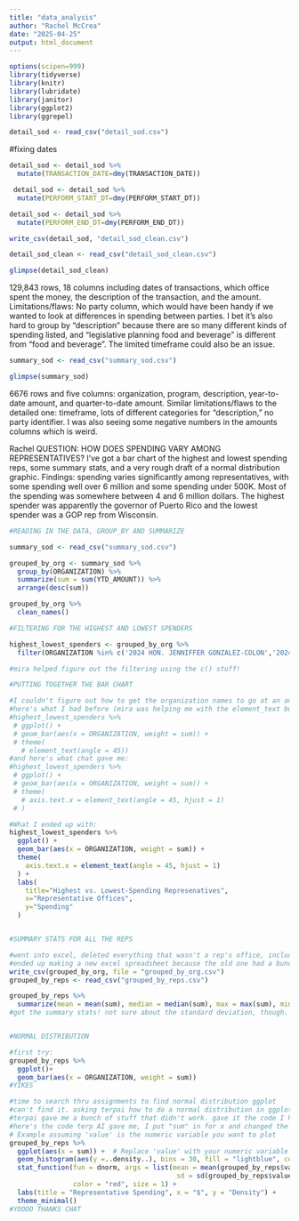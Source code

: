 ```yaml
---
title: "data_analysis"
author: "Rachel McCrea"
date: "2025-04-25"
output: html_document
---
```

```r
options(scipen=999)
library(tidyverse)  
library(knitr)      
library(lubridate) 
library(janitor)
library(ggplot2)
library(ggrepel)
```

```r
detail_sod <- read_csv("detail_sod.csv")
```
#fixing dates
```r
detail_sod <- detail_sod %>% 
  mutate(TRANSACTION_DATE=dmy(TRANSACTION_DATE))
```
```r
 detail_sod <- detail_sod %>% 
  mutate(PERFORM_START_DT=dmy(PERFORM_START_DT))
```
```r
detail_sod <- detail_sod %>% 
  mutate(PERFORM_END_DT=dmy(PERFORM_END_DT))
```
```r
write_csv(detail_sod, "detail_sod_clean.csv")
```


```r
detail_sod_clean <- read_csv("detail_sod_clean.csv")

glimpse(detail_sod_clean)
```
129,843 rows, 18 columns including dates of transactions, which office spent the money, the description of the transaction, and the amount. 
Limitations/flaws: No party column, which would have been handy if we wanted to look at differences in spending between parties. I bet it's also hard to group by "description" because there are so many different kinds of spending listed, and "legislative planning food and beverage" is different from "food and beverage". The limited timeframe could also be an issue. 

```r
summary_sod <- read_csv("summary_sod.csv")

glimpse(summary_sod)
```
6676 rows and five columns: organization, program, description, year-to-date amount, and quarter-to-date amount. 
Similar limitations/flaws to the detailed one: timeframe, lots of different categories for "description," no party identifier. I was also seeing some negative numbers in the amounts columns which is weird. 


Rachel
QUESTION: HOW DOES SPENDING VARY AMONG REPRESENTATIVES?
I've got a bar chart of the highest and lowest spending reps, some summary stats, and a very rough draft of a normal distribution graphic. 
Findings: spending varies significantly among representatives, with some spending well over 6 million and some spending under 500K. Most of the spending was somewhere between 4 and 6 million dollars. The highest spender was apparently the governor of Puerto Rico and the lowest spender was a GOP rep from Wisconsin. 

```r

#READING IN THE DATA, GROUP_BY AND SUMMARIZE

summary_sod <- read_csv("summary_sod.csv")

grouped_by_org <- summary_sod %>% 
  group_by(ORGANIZATION) %>% 
  summarize(sum = sum(YTD_AMOUNT)) %>% 
  arrange(desc(sum))

grouped_by_org %>% 
  clean_names()

#FILTERING FOR THE HIGHEST AND LOWEST SPENDERS

highest_lowest_spenders <- grouped_by_org %>% 
  filter(ORGANIZATION %in% c('2024 HON. JENNIFFER GONZALEZ-COLON','2024 HON. ALEXANDER X. MOONEY','2024 HON. MATT CARTWRIGHT','2024 HON. JEFFERSON VAN DREW','2024 HON. ADAM B. SCHIFF','2024 HON. TONY WIED','2024 HON. 3RD DISTRICT OF NEW YORK','2024 HON. ERICA LEE CARTER','2024 HON. LAMONICA MCIVER','2024 HON. BRIAN HIGGINS'))

#mira helped figure out the filtering using the c() stuff!

#PUTTING TOGETHER THE BAR CHART

#I couldn't figure out how to get the organization names to go at an angle instead of overlapping, so I asked chat. 
#here's what I had before (mira was helping me with the element_text but it didn't work)
#highest_lowest_spenders %>% 
 # ggplot() + 
 # geom_bar(aes(x = ORGANIZATION, weight = sum)) +
 # theme(
   # element_text(angle = 45)) 
#and here's what chat gave me: 
#highest_lowest_spenders %>% 
 # ggplot() + 
 # geom_bar(aes(x = ORGANIZATION, weight = sum)) +
 # theme(
   # axis.text.x = element_text(angle = 45, hjust = 1)
 # )

#What I ended up with: 
highest_lowest_spenders %>% 
  ggplot() + 
  geom_bar(aes(x = ORGANIZATION, weight = sum)) +
  theme(
    axis.text.x = element_text(angle = 45, hjust = 1)
  ) +
  labs(
    title="Highest vs. Lowest-Spending Represenatives", 
    x="Representative Offices",
    y="Spending"
  )


#SUMMARY STATS FOR ALL THE REPS 

#went into excel, deleted everything that wasn't a rep's office, including leadership offices. i feel like their budgets might be huge, but we can come back and look at that once we look at normal members of the house.
#ended up making a new excel spreadsheet because the old one had a bunch of empty rows at the bottom when I read it back in. 
write_csv(grouped_by_org, file = "grouped_by_org.csv")
grouped_by_reps <- read_csv("grouped_by_reps.csv")

grouped_by_reps %>% 
  summarize(mean = mean(sum), median = median(sum), max = max(sum), min = min(sum), sd = sd(sum))
#got the summary stats! not sure about the standard deviation, though. 


#NORMAL DISTRIBUTION

#first try: 
grouped_by_reps %>% 
  ggplot()+
  geom_bar(aes(x = ORGANIZATION, weight = sum))
#YIKES 

#time to search thru assignments to find normal distribution ggplot
#can't find it. asking terpai how to do a normal distribution in ggplot.
#terpai gave me a bunch of stuff that didn't work. gave it the code I have and it pointed me in the right direction -- I was using organization instead of count
#here's the code terp AI gave me, I put "sum" in for x and changed the title and x label. 
# Example assuming 'value' is the numeric variable you want to plot
grouped_by_reps %>% 
  ggplot(aes(x = sum)) +  # Replace 'value' with your numeric variable
  geom_histogram(aes(y =..density..), bins = 30, fill = "lightblue", color = "black") +
  stat_function(fun = dnorm, args = list(mean = mean(grouped_by_reps$value, na.rm = TRUE), 
                                          sd = sd(grouped_by_reps$value, na.rm = TRUE)), 
                color = "red", size = 1) +
  labs(title = "Representative Spending", x = "$", y = "Density") +
  theme_minimal()
#YOOOO THANKS CHAT 



```




